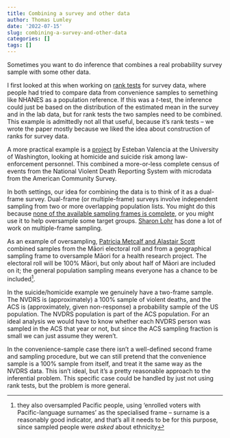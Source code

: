 ```yaml
---
title: Combining a survey and other data
author: Thomas Lumley
date: '2022-07-15'
slug: combining-a-survey-and-other-data
categories: []
tags: []
---
```


Sometimes you want to do inference that combines a real probability survey sample with some other data.  

I first looked at this when working on [rank tests](https://academic.oup.com/biomet/article-abstract/100/4/831/213064?redirectedFrom=fulltext) for survey data, where people had tried to compare data from convenience samples to semething like NHANES as a population reference. If this was a $t$-test, the inference could just be based on the distribution of the estimated mean in the survey and in the lab data, but for rank tests the two samples need to be combined. This example is admittedly not all that useful, because it's rank tests -- we wrote the paper mostly because we liked the idea about construction of ranks for survey data. 

A more practical example is a [project](https://paa.confex.com/paa/2022/meetingapp.cgi/Paper/27573) by Esteban Valencia at the University of Washington, looking at homicide and suicide risk among law-enforcement personnel. This combined a more-or-less complete census of  events from the National Violent Death Reporting System with microdata from the American Community Survey. 

In both settings, our idea for combining the data is to think of it as a dual-frame survey.  Dual-frame (or multiple-frame) surveys involve independent sampling from two or more overlapping population lists.  You might do this because [none of the available sampling frames is complete](https://medium.com/idinsight-blog/the-magic-of-multiple-frame-sampling-an-introduction-6e9a4e1bbb03), or you might use it to help oversample some target groups. [Sharon Lohr](https://www.sharonlohr.com/articles-talks) has done a lot of work on multiple-frame sampling.

As an example of oversampling, [Patricia Metcalf and Alastair Scott](https://onlinelibrary.wiley.com/doi/abs/10.1002/sim.3566) combined samples from the Māori electoral roll and from a geographical sampling frame to oversample Māori for a health research project.  The electoral roll will be 100% Māori, but only about half of Māori are included on it; the general population sampling means everyone has a chance to be included^[they also oversampled Pacific people, using 'enrolled voters with Pacific-language surnames' as the specialised frame -- surname is a reasonably good indicator, and that's all it needs to be for this purpose, since sampled people were *asked* about ethnicity]. 

In the suicide/homicide example we genuinely have a two-frame sample. The NVDRS is (approximately) a 100% sample of violent deaths, and the ACS is (approximately, given non-response) a probability sample of the US population. The NVDRS population is part of the ACS population.  For an ideal analysis we would have to know whether each NVDRS person was sampled in the ACS that year or not, but since the ACS sampling fraction is small we can just assume they weren't. 

In the convenience-sample case there isn't a well-defined second frame and sampling procedure, but we can still pretend that the convenience sample is a 100% sample from itself, and treat it the same way as the NVDRS data. This isn't ideal, but it's a pretty reasonable approach to the inferential problem. This specific case  could be handled by just not using rank tests, but the problem is more general. 